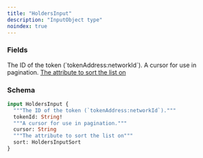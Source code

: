 ```yaml
---
title: "HoldersInput"
description: "InputObject type"
noindex: true
---
```


### Fields

<ResponseField name="tokenId" type="String!" required>
  The ID of the token (`tokenAddress:networkId`).
</ResponseField>

<ResponseField name="cursor" type="String">
  A cursor for use in pagination.
</ResponseField>

<a href="/api-reference/types/holdersinputsort">
  <ResponseField name="sort" type="HoldersInputSort">
    The attribute to sort the list on
  </ResponseField>
</a>

### Schema


```graphql 
input HoldersInput {
  """The ID of the token (`tokenAddress:networkId`)."""
  tokenId: String!
  """A cursor for use in pagination."""
  cursor: String
  """The attribute to sort the list on"""
  sort: HoldersInputSort
}
```
